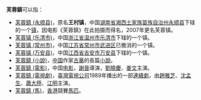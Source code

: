'''芙蓉鎮'''可以指：
*[[芙蓉鎮_(永顺县)|芙蓉鎮 (永顺县)]]，原名'''王村镇'''，中国[[湖南省|湖南省]][[湘西土家族苗族自治州|湘西土家族苗族自治州]][[永顺县|永顺县]]下辖的一个[[镇|镇]]，因电影《芙蓉鎮》在此拍摄而得名，2007年更名芙蓉镇。
*[[芙蓉镇_(乐清市)|芙蓉镇 (乐清市)]]，中国[[浙江省|浙江省]][[温州市|温州市]][[乐清市|乐清市]]下辖的一个镇。
*[[芙蓉镇_(常州市)|芙蓉镇 (常州市)]]，中国[[江苏省|江苏省]][[常州市|常州市]][[武进区|武进区]]已撤消的一个镇。
*[[芙蓉镇_(万安县)|芙蓉镇 (万安县)]]，中国[[江西省|江西省]][[吉安市|吉安市]][[万安县|万安县]]下辖的一个镇。
*[[芙蓉鎮_(小說)|芙蓉鎮 (小說)]]，[[中国|中国]]作家[[古華|古華]]的長篇[[小說|小說]]。
*[[芙蓉鎮_(電影)|芙蓉鎮 (電影)]]，中国[[电影|电影]]，[[謝晉|謝晉]]導演，[[劉曉慶|劉曉慶]]、[[姜文|姜文]]主演。
*[[芙蓉鎮_(電視劇)|芙蓉鎮 (電視劇)]]，[[臺灣電視公司|臺灣電視公司]]1989年播出的一部[[連續劇|連續劇]]，由[[趙雅芝|趙雅芝]]、[[沈孟生|沈孟生]]、[[蕭大陸|蕭大陸]]、[[江明|江明]]主演。
*[[芙蓉鎮_(馬)|芙蓉鎮 (馬)]]，[[香港|香港]]競賽[[馬匹|馬匹]]。

{{disambig|cat=三字消歧义}}